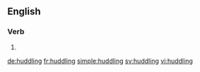 ==English==

===Verb===
{{head|en}}

# {{present participle of|huddle}}

[[de:huddling]]
[[fr:huddling]]
[[simple:huddling]]
[[sv:huddling]]
[[vi:huddling]]